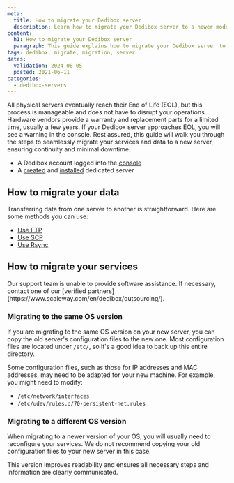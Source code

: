 ```yaml
---
meta:
  title: How to migrate your Dedibox server
  description: Learn how to migrate your Dedibox server to a newer model.
content:
  h1: How to migrate your Dedibox server
  paragraph: This guide explains how to migrate your Dedibox server to a newer model.
tags: dedibox, migrate, migration, server
dates:
  validation: 2024-08-05
  posted: 2021-06-11
categories:
  - dedibox-servers
---
```


All physical servers eventually reach their End of Life (EOL), but this process is manageable and does not have to disrupt your operations.
Hardware vendors provide a warranty and replacement parts for a limited time, usually a few years.
If your Dedibox server approaches EOL, you will see a warning in the console. 
Rest assured, this guide will walk you through the steps to seamlessly migrate your services and data to a new server, ensuring continuity and minimal downtime.


<Macro id="requirements" />

- A Dedibox account logged into the [console](https://console.online.net)
- A [created](/dedicated-servers/how-to/order-a-server/) and [installed](/dedicated-servers/how-to/install-a-server/) dedicated server

## How to migrate your data

Transferring data from one server to another is straightforward. Here are some methods you can use:

- [Use FTP](/dedicated-servers/how-to/connect-to-server/#using-sftp-with-filezilla)
- [Use SCP](/dedicated-servers/how-to/connect-to-server/#using-scp-in-a-terminal)
- [Use Rsync](https://manpages.ubuntu.com/manpages/noble/en/man1/rsync.1.html)

## How to migrate your services

<Message type="note">
  Our support team is unable to provide software assistance. If necessary, contact one of our [verified partners](https://www.scaleway.com/en/dedibox/outsourcing/).
</Message>

### Migrating to the same OS version

If you are migrating to the same OS version on your new server, you can copy the old server's configuration files to the new one. Most configuration files are located under `/etc/`, so it's a good idea to back up this entire directory.

Some configuration files, such as those for IP addresses and MAC addresses, may need to be adapted for your new machine. For example, you might need to modify:

- `/etc/network/interfaces`
- `/etc/udev/rules.d/70-persistent-net.rules`

### Migrating to a different OS version

When migrating to a newer version of your OS, you will usually need to reconfigure your services. We do not recommend copying your old configuration files to your new server in this case.

This version improves readability and ensures all necessary steps and information are clearly communicated.